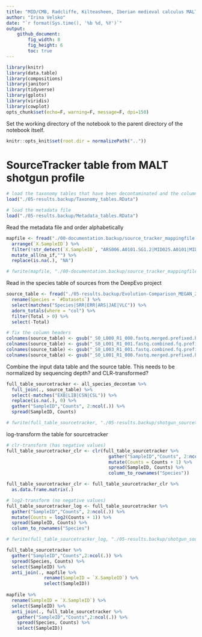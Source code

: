 ```yaml
---
title: "MID/CMB, Radcliffe, Kilteasheen, Iberian medieval calculus MALT beta diversity"
author: "Irina Velsko"
date: "`r format(Sys.time(), '%b %d, %Y')`"
output:
    github_document:
        fig_width: 8
        fig_height: 6
        toc: true
---
```



```r
library(knitr)
library(data.table)
library(compositions)
library(janitor)
library(tidyverse)
library(gplots)
library(viridis)
library(cowplot)
opts_chunk$set(echo=F, warning=F, message=F, dpi=150)
```

Set the working directory of the notebook to the parent directory of the 
notebook itself.  

```r
knitr::opts_knit$set(root.dir = normalizePath(".."))
```

# SourceTracker table from MALT shotgun profile

```r

# load the taxonomy tables that have been decontaminated and the column headers are cleaned up
load("./05-results.backup/Taxonomy_tables.RData")

# load the metadata file
load("./05-results.backup/Metadata_tables.RData")

```

Read the metadata file and order alphabetically
```r
mapfile <- fread("./00-documentation.backup/source_tracker_mappingfile.tsv") %>%
  arrange(`X.SampleID`) %>%
  filter(!str_detect(`X.SampleID`, "ARS006.A0101.SG1.2|MID025.A0101|MID033.A0101|MID056.A0101|MID065.A0101|MID068.A0101|MID076.A0101|MID078.A0101|SRR059454|SRR513449")) %>%
  mutate_all(na_if,"") %>%
  replace(is.na(.), "NA")

# fwrite(mapfile, "./00-documentation.backup/source_tracker_mappingfile.tsv", sep = "\t", quote = T)

```


Read in the species table of sources from the DeepEvo project
```r
source_table <- fread("./05-results.backup/Evolution-Comparison_MEGAN_20190410-ex_absolute_species_prokaryotes_summarised_refseq.txt") %>%
  rename(Species = `#Datasets`) %>%
  select(matches("Species|SRR|ERR|ARS|JAE|VLC")) %>%
  adorn_totals(where = "col") %>%
  filter(Total > 0) %>%
  select(-Total)

# fix the column headers
colnames(source_table) <- gsub("_S0_L000_R1_000.fastq.merged.prefixed.hg19unmapped","", colnames(source_table))
colnames(source_table) <- gsub("_S0_L001_R1_001.fastq.combined.fq.prefixed.extractunmapped.bam","", colnames(source_table))
colnames(source_table) <- gsub("_S0_L003_R1_001.fastq.combined.fq.prefixed.extractunmapped.bam","", colnames(source_table))
colnames(source_table) <- gsub("_S0_L001_R1_000.fastq.merged.prefixed.hg19unmapped","", colnames(source_table))

```

Combine the input data table and the source table. This needs to be normalized
by sequencing depth? and CLR-transformed?
```r

full_table_sourcetracker <- all_species_decontam %>%
  full_join(., source_table) %>%
  select(-matches("EXB|LIB|CSN|CSL")) %>%
  replace(is.na(.), 0) %>%
  gather("SampleID","Counts", 2:ncol(.)) %>%
  spread(SampleID, Counts)

# fwrite(full_table_sourcetracker, "./05-results.backup/shotgun_sourcetracker_table.txt", sep = "\t", quote = F)


```

log-transform the table for sourcetracker
```r
# clr-transform (has negative values)
full_table_sourcetracker_clr <- clr(full_table_sourcetracker %>%
                                      gather("SampleID","Counts", 2:ncol(.)) %>%
                                      mutate(Counts = Counts + 1) %>%
                                      spread(SampleID, Counts) %>%
                                      column_to_rownames("Species"))

full_table_sourcetracker_clr <- full_table_sourcetracker_clr %>%
  as.data.frame.matrix(.)

# log2-transform (no negative values)
full_table_sourcetracker_log <- full_table_sourcetracker %>%
  gather("SampleID","Counts", 2:ncol(.)) %>%
  mutate(Counts = log2(Counts + 1)) %>%
  spread(SampleID, Counts) %>%
  column_to_rownames("Species")

# fwrite(full_table_sourcetracker_log, "./05-results.backup/shotgun_sourcetracker_table_log.txt", sep = "\t", quote = F)

```

```r

full_table_sourcetracker %>%
  gather("SampleID","Counts",2:ncol(.)) %>%
  spread(Species, Counts) %>%
  select(SampleID) %>%
  anti_join(., mapfile %>%
              rename(SampleID = `X.SampleID`) %>%
              select(SampleID))
  
mapfile %>%
  rename(SampleID = `X.SampleID`) %>%
  select(SampleID) %>%
  anti_join(., full_table_sourcetracker %>%
    gather("SampleID","Counts",2:ncol(.)) %>%
    spread(Species, Counts) %>%
    select(SampleID))
    
```





































